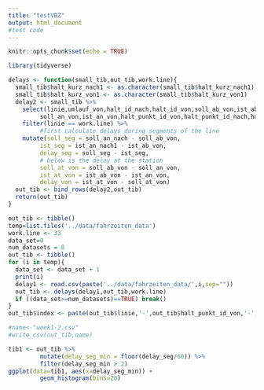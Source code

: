 ```yaml
---
title: "testVBZ"
output: html_document
#test code 
---
```


```r
knitr::opts_chunk$set(echo = TRUE)
```

```r
library(tidyverse)
```


```r
delays <- function(small_tib,out_tib,work.line){
  small_tib$halt_kurz_nach1 <- as.character(small_tib$halt_kurz_nach1)
  small_tib$halt_kurz_von1 <- as.character(small_tib$halt_kurz_von1)
  delay2 <- small_tib %>% 
    select(linie,umlauf_von,halt_id_nach,halt_id_von,soll_ab_von,ist_ab_von,soll_an_nach,ist_an_nach1,
         soll_an_von,ist_an_von,halt_punkt_id_von,halt_punkt_id_nach,halt_kurz_von1,halt_kurz_nach1,halt_punkt_diva_von,halt_punkt_diva_nach) %>% 
    filter(linie == work.line) %>%
         #first calculate delays during segments of the line
    mutate(soll_seg = soll_an_nach - soll_ab_von,
         ist_seg = ist_an_nach1 - ist_ab_von,
         delay_seg = soll_seg - ist_seg,
         # below is the delay at the station
         soll_at_von = soll_ab_von - soll_an_von,
         ist_at_von = ist_ab_von - ist_an_von,
         delay_von = ist_at_von - soll_at_von)
  out_tib <- bind_rows(delay2,out_tib)
  return(out_tib)
}
```

```r
out_tib <- tibble()
temp=list.files('../data/fahrzeiten_data')
work.line <- 33
data_set=0
num_datasets = 8
out_tib <- tibble()
for (i in temp){
  data_set <- data_set + 1
  print(i)
  delay1 <- read.csv(paste('../data/fahrzeiten_data/',i,sep=""))
  out_tib <- delays(delay1,out_tib,work.line)
  if ((data_set>=num_datasets)==TRUE) break()
}
out_tib$index <- paste(out_tib$linie,'-',out_tib$halt_punkt_id_von,'-',out_tib$halt_punkt_id_nach,sep='')


```

```r
#name<-"week1-2.csv"
#write_csv(out_tib,name)
```

```r
tib1 <- out_tib %>%
         mutate(delay_seg_min = floor(delay_seg/60)) %>%
         filter(delay_seg_min > 2)
ggplot(data=tib1, aes(x=delay_seg_min)) +
         geom_histogram(bins=20)
  
```

